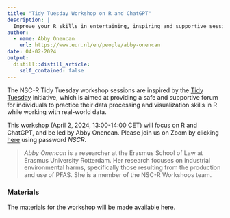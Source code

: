 ```yaml
---
title: "Tidy Tuesday Workshop on R and ChatGPT"
description: |
  Improve your R skills in entertaining, inspiring and supportive sessions moderated by your own colleagues.
author:
  - name: Abby Onencan
    url: https://www.eur.nl/en/people/abby-onencan
date: 04-02-2024
output:
  distill::distill_article:
    self_contained: false
---
```


The NSC-R Tidy Tuesday workshop sessions are inspired by the [Tidy Tuesday](https://www.tidytuesday.com/) initiative, which is aimed at providing a safe and supportive forum for individuals to practice their data processing and visualization skills in R while working with real-world data.

This workshop (April 2, 2024, 13:00-14:00 CET) will focus on R and ChatGPT, and be led by Abby Onencan. Please join us  on Zoom by clicking [here](https://us02web.zoom.us/j/4539912989) using password *NSCR*.


> *Abby Onencan* is a researcher at the Erasmus School of Law at Erasmus University Rotterdam. Her research focuses on industrial environmental harms, specifically those resulting from the production and use of PFAS. She is a member of the NSC-R Workshops team.

### Materials

The materials for the workshop will be made available here.